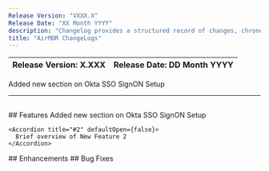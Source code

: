 ```yaml
---
Release Version: "VXXX.X"
Release Date: "XX Month YYYY"
description: "Changelog provides a structured record of changes, chronological list of updates, including new features, improvements, bug fixes, security patches, and deprecated functionalities."
title: "AirMDR ChangeLogs"
---
```


| Release Version: X.XXX | Release Date: DD Month YYYY |
| ---------------------- | --------------------------- |

<Tabs>
  <Tab title="New Features">
    Added new section on Okta SSO SignON Setup
  </Tab>

  <Tab title="Enhancements">

  </Tab>

  <Tab title="Fixes" />
</Tabs>

***

##

<Frame>
  ## Features

  <AccordionGroup>
    <Accordion title="#1" defaultOpen={false}>
      Added new section on Okta SSO SignON Setup
    </Accordion>

    <Accordion title="#2" defaultOpen={false}>
      Brief overview of New Feature 2
    </Accordion>
  </AccordionGroup>
</Frame>

<Frame as="div">
  ## Enhancements
</Frame>

<Frame as="div">
  ## Bug Fixes
</Frame>

##